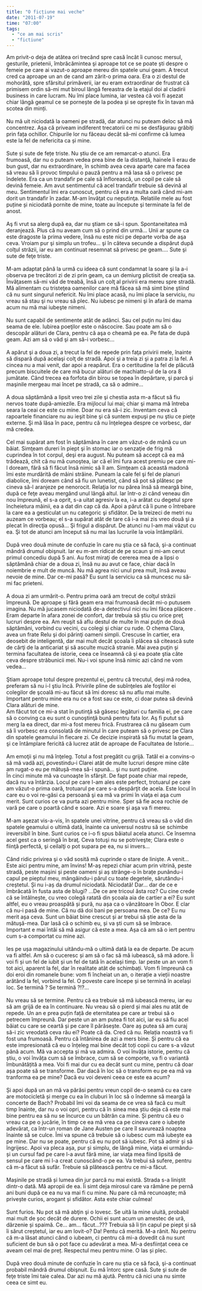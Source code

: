 ```yaml
---
title: "O ficțiune mai veche"
date: "2011-07-19"
time: "07:00"
tags:
  - "ce am mai scris"
  - "fictiune"
---
```

Am privit-o deja de atâtea ori trecând spre casă încât îi cunosc mersul, gesturile, prietenii, îmbrăcămintea şi aproape tot ce se poate ști despre o femeie pe care ai vazut-o aproape mereu din spatele unui geam. A trecut cred ca aproape un an de cand am zărit-o prima oara. Era o zi destul de mohorâtă, spre sfârsitul primăverii, iar eu eram extraordinar de frustrat că primisem ordin să-mi mut biroul lângă fereastra de la etajul doi al cladirii business in care lucram. Nu îmi place lumina, iar vestea că voi fi așezat chiar lângă geamul ce se pornește de la podea și se oprește fix în tavan mă scotea din minți.\
\
Nu mă uit niciodată la oameni pe stradă, dar atunci nu puteam deloc să mă concentrez. Așa că priveam indiferent trecatorii ce mi se desfăşurau grăbiţi prin fața ochillor. Chipurile lor nu făceau decât să-mi confirme că lumea este la fel de nefericita ca și mine.\
\
Sute și sute de fețe triste. Nu știu de ce am remarcat-o atunci. Era frumoasă, dar nu o puteam vedea prea bine de la distanţă, hainele îi erau de bun gust, dar nu extraordinare, în schimb avea ceva aparte care ma facea să vreau să îi provoc timpului o pauză pentru a mă lasa să o privesc pe îndelete. Era ca un trandafir pe cale să înflorească, un copil pe cale să devină femeie. Am avut sentimentul că acel trandafir trebuie să devină al meu. Sentimentul îmi era cunoscut, pentru că era a multa oară cănd mi-am dorit un trandafir în zadar. M-am învăţat cu neputinţa. Relatiile mele au fost puține și niciodată pornite de mine, toate au începute şi terminate la fel de anost.\
\
Aş fi vrut sa alerg după ea, dar nu ştiam ce să-i spun. Spontaneitatea mă deranjează. Plus că nu aveam cum să o prind din urmă... Unii ar spune ca este dragoste la prima vedere, însă nu este nici pe departe vorba de aşa ceva. Vroiam pur şi simplu un trofeu... şi în câteva secunde a dispărut după colţul străzii, iar eu am continuat resemnat să privesc pe geam.... Sute şi sute de feţe triste.\
\
M-am adaptat până la urmă cu ideea că sunt condamnat la soare şi la a-i observa pe trecători zi de zi prin geam, ca un demiurg plictisit de creaţia sa. Învăţasem să-mi văd de treabă, însă un colţ al privirii era mereu spre stradă. Mă alimentam cu tristeţea oamenilor care mă făcea să mă simt bine ştiind că nu sunt singurul nefericit. Nu îmi place acasă, nu îmi place la serviciu, nu vreau să stau şi nu vreau să plec. Nu iubesc pe nimeni şi în afară de mama acum nu mă mai iubeşte nimeni.\
\
Nu sunt capabil de sentimente atât de adânci. Sau cel puţin nu îmi dau seama de ele. Iubirea poeţilor este o născocire. Sau poate am să o descopăr alături de Clara, pentru că aşa o cheamă pe ea. Pe fata de după geam. Azi am să o văd şi am să-i vorbesc...\
\
A apărut şi a doua zi, a trecut la fel de repede prin faţa privirii mele, înainte să dispară după acelaşi colţ de stradă. Apoi şi a treia zi şi a patra zi la fel. A cincea nu a mai venit, dar apoi a reapărut. Era o certitudine la fel de plăcută precum biscuitele de care mă bucur alături de machiatto-ul de la ora 8 jumătate. Când trecea ea forfota din birou se topea în depărtare, şi parcă şi maşinile mergeau mai încet pe stradă, ca să o admire...\
\
A doua săptămână a lipsit vreo trei zile şi chestia asta m-a făcut să fiu nervos toate după-amiezile. Era mijlocul lui mai; chiar şi mama mă întreba seara la ceai ce este cu mine. Doar nu era să-i zic. Inventam ceva că rapoartele financiare nu au ieşit bine şi că suntem expuşi pe nu ştiu ce pieţe externe. Şi mă lăsa în pace, pentru că nu înţelegea despre ce vorbesc, dar mă credea.\
\
Cel mai supărat am fost în săptămâna în care am văzut-o de mână cu un băiat. Simţeam dureri în piept şi în stomac iar o senzaţie de frig mă cuprindea în tot corpul, deşi era august. Nu puteam să accept că ea mă trădează, chit că nu mă cunoştea, iar că el îmi fura acest premiu pe care mi-l doream, fără să fi făcut însă nimic să îl am. Simţeam că această madonă îmi este murdărită de mâini străine. Puneam la cale fel şi fel de planuri diabolice, îmi doream când să fiu un lunetist, când să pot să plătesc pe cineva să-l aranjeze pe nenorocit. Relaţia lor nu părea însă să meargă bine, după ce feţe aveau mergând unul lângă altul. Iar într-o zi când veneau din nou împreună, el s-a oprit, s-a uitat agresiv la ea, i-a arătat cu degetul spre încheietura mâinii, ea a dat din cap că da. Apoi a părut că îi pune o întrebare la care ea a gesticulat un nu categoric şi sfidător. De la treizeci de metri nu auzeam ce vorbeau; el s-a supărat atât de tare că i-a mai zis vreo două şi a plecat în direcţia opusă... Şi frigul a dispărut. De atunci nu l-am mai văzut cu ea. Şi tot de atunci am început să nu mai las lucrurile la voia întâmplării.\
\
După vreo două minute de confuzie în care nu ştia ce să facă, şi-a continuat mândră drumul obişnuit. Iar eu m-am ridicat de pe scaun şi mi-am cerut primul concediu după 5 ani. Au fost miraţi de cererea mea de a lipsi o săptămână chiar de a doua zi, însă nu au avut ce face, chiar dacă în noiembrie e mult de muncă. Nu mă agrea nici unul prea mult, însă aveau nevoie de mine. Dar ce-mi pasă? Eu sunt la serviciu ca să muncesc nu să-mi fac prieteni.\
\
A doua zi am urmărit-o. Pentru prima oară am trecut de colţul străzii împreună. De aproape şi fără geam era mai frumoasă decât mi-o putusem imagina. Nu mă jucasem niciodată de-a detectivul nici nu îmi făcea plăcere . Eram departe în afara zonei de confort, dar trebuia să știu cu orice preţ lucruri despre ea. Am reuşit să aflu destul de multe în mai puţin de două săptămâni, vorbind cu vecini, cu colegi şi chiar cu rude. O chema Clara, avea un frate Relu şi doi părinţi oameni simpli. Crescuse în cartier, era deosebit de inteligentă, dar mai mult decât şcoala îi plăcea să citească sute de cărţi de la anticariat şi să asculte muzică stranie. Mai avea puţin şi termina facultatea de istorie, ceea ce înseamnă că şi ea poate ştia câte ceva despre străbunicii mei. Nu-i voi spune însă nimic azi când ne vom vedea...\
\
Ştiam aproape totul despre prezentul ei, pentru că trecutul, deşi mă rodea, preferam să nu i-l ştiu încă. Privirile pline de subînţeles ale foştilor ei colegilor de şcoală mi-au făcut să îmi doresc să nu aflu mai multe. Important pentru mine era nu ce a fost sau ce este, ci doar putea să devină Clara alături de mine.\
Am făcut tot ce mi-a stat în putinţă să găsesc legături cu familia ei, pe care să o conving ca eu sunt o cunoştinţă bună pentru fata lor. Aş fi putut să merg la ea direct, dar mi-a fost mereu frică. Frustrarea că nu găseam cum să îi vorbesc era consolată de minutul în care puteam să o privesc pe Clara din spatele geamului în fiecare zi. Ce decizie inspirată să fiu mutat la geam, şi ce întâmplare fericită că lucrez atât de aproape de Facultatea de Istorie...\
\
Am emoţii şi nu mă înţeleg. Totul a fost pregătit cu grijă. Tatăl ei a convins-o să mă vadă azi, povestindu-i Clarei atât de multe lucruri despre mine câte am rugat-o eu pe mătușă-mea să-i spună... şi nu sunt puţine.\
În cinci minute mă va cunoaşte în sfârşit. De fapt poate chiar mai repede, dacă nu va întârzia. Locul pe care l-am ales este perfect, trotuarul pe care am văzut-o prima oară, trotuarul pe care s-a despărţit de acela. Este locul în care eu o voi re-găsi ca persoană şi ea mă va primi în viaţa ei aşa cum merit. Sunt curios ce va purta azi pentru mine. Sper să fie acea rochie de vară pe care o poartă când e soare. Azi e soare şi aşa va fi mereu.\
\
M-am aşezat vis-a-vis, în spatele unei vitrine, pentru că vreau să o văd din spatele geamului o ultimă dată, înainte ca universul nostru să se schimbe ireversibil în bine. Sunt curios ce i-o fi spus băiatul acela atunci. Ce însemna acel gest ca o seringă în braţ. Ceva totuşi nu se potriveşte; Clara este o fiinţă perfectă, şi ceilalţi o pot supara pe ea, nu si invers...\
\
Când ridic privirea şi o văd sosită mă cuprinde o stare de linişte. A venit... Este aici pentru mine, am învins! M-aş repezi chiar acum prin vitrină, peste stradă, peste mașini și peste oameni și aș strânge-o în brațe punându-i capul pe pieptul meu, mângâindu-i părul cu toate degetele, sărutându-i creștetul. Și nu i-aș da drumul niciodată. Niciodată! Dar... dar de ce e îmbrăcată în fusta asta de blugi? ...De ce are tricoul ăsta roz? Cu cine crede că se întâlnește, cu vreo colegă ratată din școala aia de cartier a ei? Eu sunt altfel, eu o vreau proaspătă și pură, nu așa ca o vânzătoare în Obor. E clar că nu-i pasă de mine. Că nu dă doi bani pe persoana mea. De ce? Eu nu merit așa ceva. Sunt un băiat bine crescut și ar trebui să știe asta de la mătuşă-mea. Dar lasă că o schimb eu, și va ști cum să se îmbrace. Important e mai întâi să mă asigur că este a mea. Așa că am să o iert pentru cum s-a comportat cu mine azi.\
\
Ies pe ușa magazinului uitându-mă o ultimă dată la ea de departe. De acum va fi altfel. Am să o cuceresc și am să o fac să mă iubească, să mă adore. Îi voi fi și un fel de iubit și un fel de tată în același timp. Iar peste un an vom fi tot aici, aparent la fel, dar în realitate atât de schimbați. Vom fi împreună ca doi eroi din romanele bune: vom fi încheiat un an, o iterație a vieții noastre arătând la fel, vorbind la fel. O poveste care începe și se termină în același loc. Se termină ? Se termină ?!?...\
\
Nu vreau să se termine. Pentru că ea trebuie să mă iubească mereu, iar eu să am grijă de ea în continuare. Nu vreau să o pierd și mai ales nu atât de repede. Un an e prea puțin față de eternitatea pe care ar trebui să o petrecem împreună. Dar peste un an am putea fi tot aici, iar eu să fiu acel băiat cu care se ceartă și pe care îl părăsește. Oare aș putea să am curaj să-i zic vreodată ceva rău ei? Poate că da. Cred că nu. Relația noastră va fi fost una frumoasă. Pentru că întânirea de azi a mers bine. Și pentru că ea este impresionată că eu o înțeleg mai bine decât toți copii cu care s-a văzut până acum. Mă va accepta și mă va admira. O voi învăța istorie, pentru că știu, o voi învăța cum să se îmbrace, cum să se comporte, va fi o variantă îmbunătățită a mea. Voi fi mai dur cu ea decât sunt cu mine, pentru că doar așa poate să se transforme. Dar dacă în loc să o transform eu pe ea mă va tranforma ea pe mine? Dacă eu voi deveni ceea ce este ea acum?\
\
Și apoi după un an mă va părăsi pentru vreun copil de-o seamă cu ea care are motocicletă și merge cu ea în cluburi în loc să o îndemne să meargă la concerte de Bach? Probabil îmi voi da seama de ce vrea să facă cu mult timp înainte, dar nu o voi opri, pentru că în sinea mea știu deja că este mai bine pentru ea să nu se încurce cu un bătrân ca mine. Și pentru că eu o vreau ca pe o jucărie, în timp ce ea mă vrea ca pe cineva care o iubește adevărat, ca într-un roman de Jane Austen pe care îl savurează noaptea înainte să se culce. Îmi va spune că trebuie să o iubesc cum mă iubește ea pe mine. Dar nu se poate, pentru că eu nu pot să iubesc. Pot să admir și să îngrijesc. Apoi va pleca așa, pur și simplu, de lângă mine, viața ei urmându-și un cursul fad pe care l-a avut fără mine, iar viaţa mea fiind lipsită de sensul pe care mi l-a creat cunoscând-o pe ea. Va trebui să sufere, pentru că m-a făcut să sufăr. Trebuie să plătească pentru ce mi-a făcut.\
\
Mașinile pe stradă și lumea din jur parcă nu mai există. Strada s-a liniștit dintr-o dată. Mă apropii de ea. Îi simt deja mirosul care va rămâne pe pernă ani buni după ce ea nu va mai fi cu mine. Nu pare că mă recunoaște; mă privește curios, arogant și sfidător. Asta este chiar culmea!\
\
Sunt furios. Nu pot să mă abţin şi o lovesc. Se uită la mine uluită, probabil mai mult de șoc decât de durere. Ochii ei sunt acum un amestec de ură, dârzenie și spaimă. Ce... am... făcut...??? Trebuia să îi țin capul pe piept și să îi sărut creștetul, iar eu am lovit-o? Da! Pentu că merită. M-a rănit. Nu pentru că m-a lăsat atunci când o iubeam, ci pentru că mi-a dovedit că nu sunt suficient de bun să o pot face cu adevărat a mea. Mi-a desființat ceea ce aveam cel mai de preț. Respectul meu pentru mine. O las și plec.\
\
După vreo două minute de confuzie în care nu ştia ce să facă, şi-a continuat probabil mândră drumul obişnuit. Eu mă întorc spre casă. Sute şi sute de feţe triste îmi taie calea. Dar azi nu mă ajută. Pentru că nici una nu simte ceea ce simt eu.